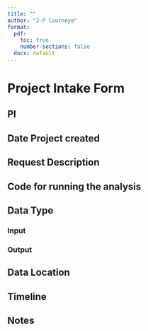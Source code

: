 ```yaml
---
title: ""
author: "J-P Courneya"
format: 
  pdf:
    toc: true
    number-sections: false
  docx: default
---
```


\newpage
# Project Intake Form

## PI


## Date Project created



## Request Description


## Code for running the analysis

## Data Type

### Input


### Output


## Data Location


## Timeline

## Notes